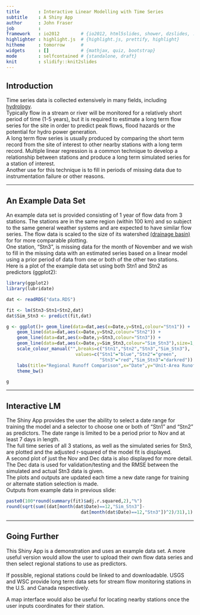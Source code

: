 ```yaml
---
title       : Interactive Linear Modelling with Time Series
subtitle    : A Shiny App
author      : John Fraser
job         : 
framework   : io2012        # {io2012, html5slides, shower, dzslides, ...}
highlighter : highlight.js  # {highlight.js, prettify, highlight}
hitheme     : tomorrow      # 
widgets     : []            # {mathjax, quiz, bootstrap}
mode        : selfcontained # {standalone, draft}
knit        : slidify::knit2slides
---
```


## Introduction

Time series data is collected extensively in many fields, including [hydrology](https://en.wikipedia.org/wiki/Hydrology).  
Typically flow in a stream or river will be monitored for a relatively short period of time (1-5 years), but it is required to estimate a long term flow series for the site in order to predict peak flows, flood hazards or the potential for hydro power generation.  
A long term flow series is usually produced by comparing the short term record from the site of interest to other nearby stations with a long term record. Multiple linear regression is a common technique to develop a relationship between stations and produce a long term simulated series for a station of interest.  
Another use for this technique is to fill in periods of missing data due to instrumentation failure or other reasons.

---

## An Example Data Set

An example data set is provided consisting of 1 year of flow data from 3 stations. The stations are in the same region (within 100 km) and so subject to the same general weather systems and are expected to have similar flow series. The flow data is scaled to the size of its watershed [(drainage basin)](https://en.wikipedia.org/wiki/Drainage_basin) for for more comparable plotting.  
One station, "Stn3", is missing data for the month of November and we wish to fill in the missing data with an estimated series based on a linear model using a prior period of data from one or both of the other two stations.  
Here is a plot of the example data set using both Stn1 and Stn2 as predictors (ggplot2):  
```r
library(ggplot2)
library(lubridate)

dat <- readRDS("data.RDS")

fit <- lm(Stn3~Stn1+Stn2,dat)
dat$Sim_Stn3 <- predict(fit,dat)

g <- ggplot()+ geom_line(data=dat,aes(x=Date,y=Stn1,colour="Stn1")) +
    geom_line(data=dat,aes(x=Date,y=Stn2,colour="Stn2")) +
    geom_line(data=dat,aes(x=Date,y=Stn3,colour="Stn3")) +
    geom_line(data=dat,aes(x=Date,y=Sim_Stn3,colour="Sim_Stn3"),size=1,alpha=0.6) +
    scale_colour_manual("",breaks=c("Stn1","Stn2","Stn3","Sim_Stn3"),
                          values=c("Stn1"="blue","Stn2"="green",
                                   "Stn3"="red","Sim_Stn3"="darkred")) +
    labs(title="Regional Runoff Comparison",x="Date",y="Unit-Area Runoff (l/s/km2)")+
    theme_bw()

g
```

---

## Interactive LM

The Shiny App provides the user the ability to select a date range for training the model and a selector to choose one or both of "Stn1" and "Stn2" as predictors. The date range is limited to be a period prior to Nov and at least 7 days in length.  
The full time series of all 3 stations, as well as the simulated series for Stn3, are plotted and the adjusted r-squared of the model fit is displayed.  
A second plot of just the Nov and Dec data is also displayed for more detail. The Dec data is used for validation/testing and the RMSE between the simulated and actual Stn3 data is given.  
The plots and outputs are updated each time a new date range for training or alternate station selection is made.  
Outputs from example data in previous slide:  
```r
paste0(100*round(summary(fit)$adj.r.squared,2),"%")
round(sqrt(sum((dat[month(dat$Date)==12,"Sim_Stn3"]-
                            dat[month(dat$Date)==12,"Stn3"])^2)/31),1)
```

---

## Going Further

This Shiny App is a demonstration and uses an example data set. A more useful version would allow the user to upload their own flow data series and then select regional stations to use as predictors.  

If possible, regional stations could be linked to and downloadable. USGS and WSC provide long term data sets for stream flow monitoring stations in the U.S. and Canada respectively.

A map interface would also be useful for locating nearby stations once the user inputs coordinates for their station.


